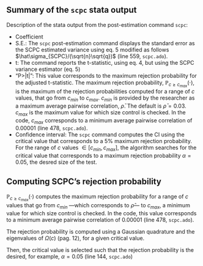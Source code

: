 ## Summary of the `scpc` stata output

Description of the stata output from the post-estimation command `scpc`:

- Coefficient
- S.E.: The `scpc` post-estimation command displays the standard error as the SCPC estimated variance using eq. 5 modified as follows $\hat\sigma_{SCPC}/(\sqrt{n}\sqrt{q})$ (line 559, `scpc.ado`). 
- t: The command reports the t-statistic, using eq. 4, but using the SCPC variance estimator (eq. 5)
- "P>|t|": This value corresponds to the maximum rejection probability for the adjusted t-statistic. The maximum rejection probability, $\mathbb{P}_{c\ge c_{max}}(\cdot)$, is the maximum of the rejection probabilities computed for a range of $c$ values, that go from $c_{min}$ to $c_{max}$. $c_{min}$ is provided by the researcher as a maximum average pairwise correlation, $\bar\rho$. The default is $\bar\rho=0.03$. $c_{max}$ is the maximum value for which size control is checked. In the code, $c_{max}$ corresponds to a minimum average pairwise correlation of $0.00001$ (line 478, `scpc.ado`).
- Confidence interval: The `scpc` command computes the CI using the critical value that corresponds to a $5\%$ maximum rejection probability. For the range of $c$ values $\in[c_{min},c_{max}]$, the algorithm searches for the critical value that corresponds to a maximum rejection probability $\alpha=0.05$, the desred size of the test.

## Computing SCPC's rejection probability

$\mathbb{P}_{c\ge c_{max}}(\cdot)$ computes the maximum rejection probability for a range of $c$ values that go from $c_{min}$ —which corresponds to $\hat\rho$— to $c_{max}$, a minimum value for which size control is checked. In the code, this value corresponds to a minimum average pairwise correlation of $0.00001$ (line 478, `scpc.ado`).

The rejection probability is computed using a Gaussian quadrature and the eigenvalues of $\Omega(c)$ (pag. 12), for a given critical value.

Then, the critical value is selected such that the rejection probability is the desired, for example, $\alpha=0.05$ (line 144, `scpc.ado`)



